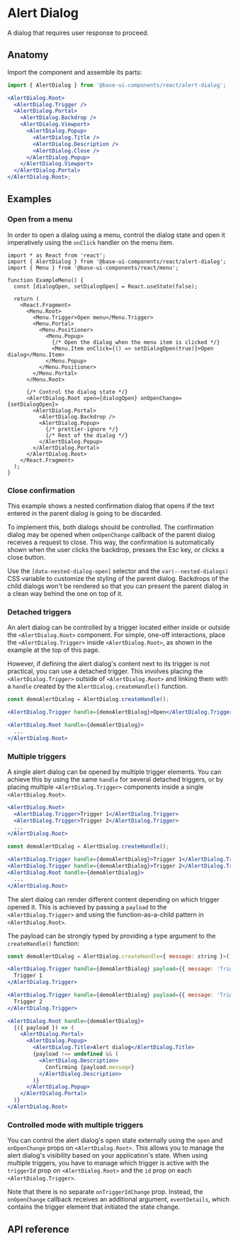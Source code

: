 # Alert Dialog

<Subtitle>A dialog that requires user response to proceed.</Subtitle>
<Meta
  name="description"
  content="A high-quality, unstyled React alert dialog component that requires user response to proceed."
/>

<Demo path="./demos/hero" />

## Anatomy

Import the component and assemble its parts:

```jsx title="Anatomy"
import { AlertDialog } from '@base-ui-components/react/alert-dialog';

<AlertDialog.Root>
  <AlertDialog.Trigger />
  <AlertDialog.Portal>
    <AlertDialog.Backdrop />
    <AlertDialog.Viewport>
      <AlertDialog.Popup>
        <AlertDialog.Title />
        <AlertDialog.Description />
        <AlertDialog.Close />
      </AlertDialog.Popup>
    </AlertDialog.Viewport>
  </AlertDialog.Portal>
</AlertDialog.Root>;
```

## Examples

### Open from a menu

In order to open a dialog using a menu, control the dialog state and open it imperatively using the `onClick` handler on the menu item.

```tsx {12-13,17-18,24-25,28-29} title="Connecting a dialog to a menu"
import * as React from 'react';
import { AlertDialog } from '@base-ui-components/react/alert-dialog';
import { Menu } from '@base-ui-components/react/menu';

function ExampleMenu() {
  const [dialogOpen, setDialogOpen] = React.useState(false);

  return (
    <React.Fragment>
      <Menu.Root>
        <Menu.Trigger>Open menu</Menu.Trigger>
        <Menu.Portal>
          <Menu.Positioner>
            <Menu.Popup>
              {/* Open the dialog when the menu item is clicked */}
              <Menu.Item onClick={() => setDialogOpen(true)}>Open dialog</Menu.Item>
            </Menu.Popup>
          </Menu.Positioner>
        </Menu.Portal>
      </Menu.Root>

      {/* Control the dialog state */}
      <AlertDialog.Root open={dialogOpen} onOpenChange={setDialogOpen}>
        <AlertDialog.Portal>
          <AlertDialog.Backdrop />
          <AlertDialog.Popup>
            {/* prettier-ignore */}
            {/* Rest of the dialog */}
          </AlertDialog.Popup>
        </AlertDialog.Portal>
      </AlertDialog.Root>
    </React.Fragment>
  );
}
```

### Close confirmation

This example shows a nested confirmation dialog that opens if the text entered in the parent dialog is going to be discarded.

To implement this, both dialogs should be controlled. The confirmation dialog may be opened when `onOpenChange` callback of the parent dialog receives a request to close. This way, the confirmation is automatically shown when the user clicks the backdrop, presses the Esc key, or clicks a close button.

Use the `[data-nested-dialog-open]` selector and the `var(--nested-dialogs)` CSS variable to customize the styling of the parent dialog. Backdrops of the child dialogs won't be rendered so that you can present the parent dialog in a clean way behind the one on top of it.

<Demo compact path="../dialog/demos/close-confirmation" />

### Detached triggers

An alert dialog can be controlled by a trigger located either inside or outside the `<AlertDialog.Root>` component.
For simple, one-off interactions, place the `<AlertDialog.Trigger>` inside `<AlertDialog.Root>`, as shown in the example at the top of this page.

However, if defining the alert dialog's content next to its trigger is not practical, you can use a detached trigger.
This involves placing the `<AlertDialog.Trigger>` outside of `<AlertDialog.Root>` and linking them with a `handle` created by the `AlertDialog.createHandle()` function.

```jsx title="Detached triggers" {3,5} "handle={demoDialog}"
const demoAlertDialog = AlertDialog.createHandle();

<AlertDialog.Trigger handle={demoAlertDialog}>Open</AlertDialog.Trigger>

<AlertDialog.Root handle={demoAlertDialog}>
  ...
</AlertDialog.Root>
```

<Demo path="./demos/detached-triggers-simple" />

### Multiple triggers

A single alert dialog can be opened by multiple trigger elements.
You can achieve this by using the same `handle` for several detached triggers, or by placing multiple `<AlertDialog.Trigger>` components inside a single `<AlertDialog.Root>`.

```jsx title="Multiple triggers within the Root part"
<AlertDialog.Root>
  <AlertDialog.Trigger>Trigger 1</AlertDialog.Trigger>
  <AlertDialog.Trigger>Trigger 2</AlertDialog.Trigger>
  ...
</AlertDialog.Root>
```

```jsx title="Multiple detached triggers"
const demoAlertDialog = AlertDialog.createHandle();

<AlertDialog.Trigger handle={demoAlertDialog}>Trigger 1</AlertDialog.Trigger>
<AlertDialog.Trigger handle={demoAlertDialog}>Trigger 2</AlertDialog.Trigger>
<AlertDialog.Root handle={demoAlertDialog}>
  ...
</AlertDialog.Root>
```

The alert dialog can render different content depending on which trigger opened it.
This is achieved by passing a `payload` to the `<AlertDialog.Trigger>` and using the function-as-a-child pattern in `<AlertDialog.Root>`.

The payload can be strongly typed by providing a type argument to the `createHandle()` function:

```jsx title="Detached triggers with payload" {1,3,7,12}
const demoAlertDialog = AlertDialog.createHandle<{ message: string }>();

<AlertDialog.Trigger handle={demoAlertDialog} payload={{ message: 'Trigger 1' }}>
  Trigger 1
</AlertDialog.Trigger>

<AlertDialog.Trigger handle={demoAlertDialog} payload={{ message: 'Trigger 2' }}>
  Trigger 2
</AlertDialog.Trigger>

<AlertDialog.Root handle={demoAlertDialog}>
  {({ payload }) => (
    <AlertDialog.Portal>
      <AlertDialog.Popup>
        <AlertDialog.Title>Alert dialog</AlertDialog.Title>
        {payload !== undefined && (
          <AlertDialog.Description>
            Confirming {payload.message}
          </AlertDialog.Description>
        )}
      </AlertDialog.Popup>
    </AlertDialog.Portal>
  )}
</AlertDialog.Root>
```

### Controlled mode with multiple triggers

You can control the alert dialog's open state externally using the `open` and `onOpenChange` props on `<AlertDialog.Root>`.
This allows you to manage the alert dialog's visibility based on your application's state.
When using multiple triggers, you have to manage which trigger is active with the `triggerId` prop on `<AlertDialog.Root>` and the `id` prop on each `<AlertDialog.Trigger>`.

Note that there is no separate `onTriggerIdChange` prop.
Instead, the `onOpenChange` callback receives an additional argument, `eventDetails`, which contains the trigger element that initiated the state change.

<Demo path="./demos/detached-triggers-controlled" />

## API reference

<Reference
  component="AlertDialog"
  parts="Root, Trigger, Portal, Backdrop, Viewport, Popup, Title, Description, Close"
/>
